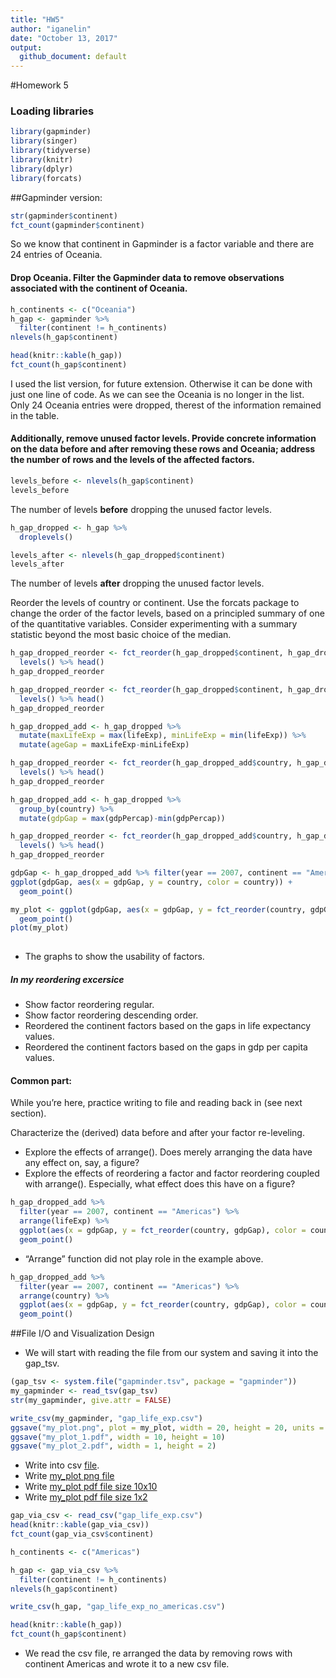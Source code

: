 ```yaml
---
title: "HW5"
author: "iganelin"
date: "October 13, 2017"
output:
  github_document: default
---
```


#Homework 5

### Loading libraries
```r
library(gapminder)
library(singer)
library(tidyverse)
library(knitr)
library(dplyr)
library(forcats)
```

##Gapminder version:

```r
str(gapminder$continent)
fct_count(gapminder$continent)
```
So we know that continent in Gapminder is a factor variable and there are 24 entries of Oceania.

#### Drop Oceania. Filter the Gapminder data to remove observations associated with the continent of Oceania. 
```r
h_continents <- c("Oceania")
h_gap <- gapminder %>%
  filter(continent != h_continents)
nlevels(h_gap$continent)

head(knitr::kable(h_gap))
fct_count(h_gap$continent)
```
I used the list version, for future extension. Otherwise it can be done with just one line of code. As we can see the Oceania is no longer in the list. Only 24  Oceania entries were dropped, therest of the information remained in the table.

#### Additionally, remove unused factor levels. Provide concrete information on the data before and after removing these rows and Oceania; address the number of rows and the levels of the affected factors.
```r
levels_before <- nlevels(h_gap$continent)
levels_before
```

The number of levels **before** dropping the unused factor levels.
```r
h_gap_dropped <- h_gap %>% 
  droplevels()

levels_after <- nlevels(h_gap_dropped$continent)
levels_after
```

The number of levels **after** dropping the unused factor levels.

Reorder the levels of country or continent. Use the forcats package to change the order of the factor levels, based on a principled summary of one of the quantitative variables. Consider experimenting with a summary statistic beyond the most basic choice of the median.

```r
h_gap_dropped_reorder <- fct_reorder(h_gap_dropped$continent, h_gap_dropped$lifeExp) %>% 
  levels() %>% head()
h_gap_dropped_reorder

h_gap_dropped_reorder <- fct_reorder(h_gap_dropped$continent, h_gap_dropped$lifeExp,  .desc = TRUE) %>% 
  levels() %>% head()
h_gap_dropped_reorder

h_gap_dropped_add <- h_gap_dropped %>% 
  mutate(maxLifeExp = max(lifeExp), minLifeExp = min(lifeExp)) %>% 
  mutate(ageGap = maxLifeExp-minLifeExp)

h_gap_dropped_reorder <- fct_reorder(h_gap_dropped_add$country, h_gap_dropped_add$ageGap) %>% 
  levels() %>% head()
h_gap_dropped_reorder

h_gap_dropped_add <- h_gap_dropped %>% 
  group_by(country) %>% 
  mutate(gdpGap = max(gdpPercap)-min(gdpPercap))

h_gap_dropped_reorder <- fct_reorder(h_gap_dropped_add$country, h_gap_dropped_add$gdpGap) %>% 
  levels() %>% head()
h_gap_dropped_reorder

```
```r
gdpGap <- h_gap_dropped_add %>% filter(year == 2007, continent == "Americas")
ggplot(gdpGap, aes(x = gdpGap, y = country, color = country)) +
  geom_point()

my_plot <- ggplot(gdpGap, aes(x = gdpGap, y = fct_reorder(country, gdpGap), color = country)) +
  geom_point()
plot(my_plot)
  
```

- The graphs to show the usability of factors.

##### In my reordering excersice
- Show factor reordering regular.
- Show factor reordering descending order.
- Reordered the continent factors based on the gaps in life expectancy values.
- Reordered the continent factors based on the gaps in gdp per capita values.

#### Common part:

While you’re here, practice writing to file and reading back in (see next section).

Characterize the (derived) data before and after your factor re-leveling.

- Explore the effects of arrange(). Does merely arranging the data have any effect on, say, a figure?
- Explore the effects of reordering a factor and factor reordering coupled with arrange(). Especially, what effect does this have on a figure?
```r
h_gap_dropped_add %>% 
  filter(year == 2007, continent == "Americas") %>% 
  arrange(lifeExp) %>% 
  ggplot(aes(x = gdpGap, y = fct_reorder(country, gdpGap), color = country)) +
  geom_point()
```


- "Arrange" function did not play role in the example above.

```r
h_gap_dropped_add %>% 
  filter(year == 2007, continent == "Americas") %>% 
  arrange(country) %>% 
  ggplot(aes(x = gdpGap, y = fct_reorder(country, gdpGap), color = country)) +
  geom_point()
```

##File I/O and Visualization Design


- We will start with reading the file from our system and saving it into the gap_tsv.

```r
(gap_tsv <- system.file("gapminder.tsv", package = "gapminder"))
my_gapminder <- read_tsv(gap_tsv)
str(my_gapminder, give.attr = FALSE)
```

```r
write_csv(my_gapminder, "gap_life_exp.csv")
ggsave("my_plot.png", plot = my_plot, width = 20, height = 20, units = "cm")
ggsave("my_plot_1.pdf", width = 10, height = 10)
ggsave("my_plot_2.pdf", width = 1, height = 2)
```

- Write into csv [file](https://github.com/ilgan/STAT545-hw-ganelin-ilya/blob/master/HW5/gap_life_exp.csv).
- Write [my_plot png file](https://github.com/ilgan/STAT545-hw-ganelin-ilya/blob/master/HW5/my_plot.png)
- Write [my_plot pdf file size 10x10](https://github.com/ilgan/STAT545-hw-ganelin-ilya/blob/master/HW5/my_plot_1.pdf)
- Write [my_plot pdf file size 1x2](https://github.com/ilgan/STAT545-hw-ganelin-ilya/blob/master/HW5/my_plot_2.pdf)

```r
gap_via_csv <- read_csv("gap_life_exp.csv")
head(knitr::kable(gap_via_csv))
fct_count(gap_via_csv$continent)

h_continents <- c("Americas")

h_gap <- gap_via_csv %>%
  filter(continent != h_continents)
nlevels(h_gap$continent)

write_csv(h_gap, "gap_life_exp_no_americas.csv")

head(knitr::kable(h_gap))
fct_count(h_gap$continent)
```
- We read the csv file, re arranged the data by removing rows with continent Americas and wrote it to a new csv file.



